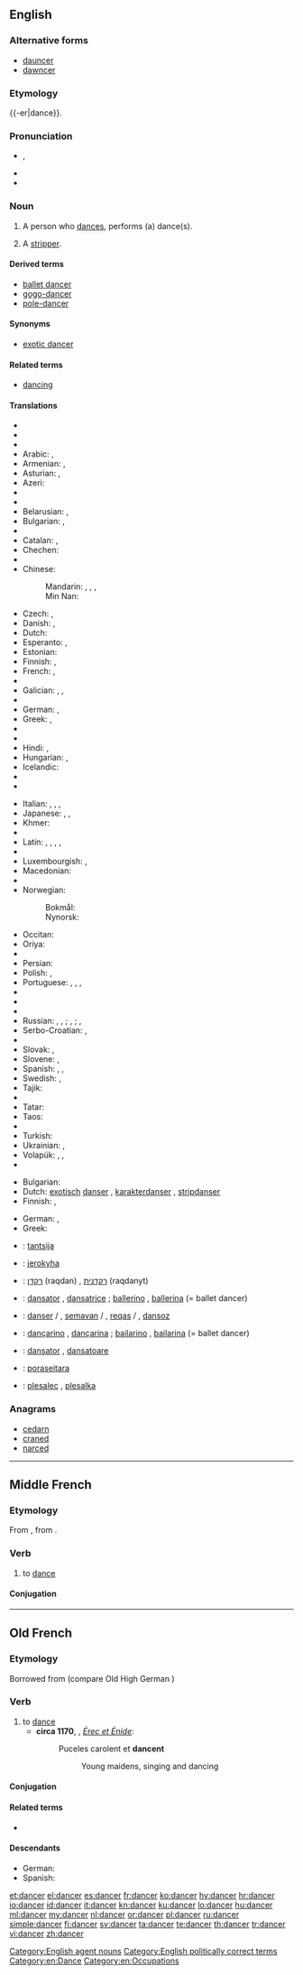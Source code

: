 ==English==

{{wikipedia|lang=en}}

===Alternative forms===
* [[dauncer]] {{qualifier|obsolete}}
* [[dawncer]] {{qualifier|obsolete}}

===Etymology===
{{-er|dance}}.

===Pronunciation===
* {{a|UK}} {{IPA|/ˈdɑːns.ə(ɹ)/|/ˈdæns.ə(ɹ)/}}, {{X-SAMPA|/"d{ns.@(r)/}}
* {{audio|en-us-dancer.ogg|Audio (US)}}
* {{rhymes|ɑːnsə(ɹ)|ænse(ɹ)}}

===Noun===
{{en-noun}}

# A person who [[dance]]s, performs (a) dance(s).
# {{euphemistic}} A [[stripper]].

====Derived terms====
* [[ballet dancer]]
* [[gogo-dancer]]
* [[pole-dancer]]

====Synonyms====
* {{sense|euphemism for stripper}} [[exotic dancer]]

====Related terms====
* [[dancing]]

====Translations====
{{trans-top|person who dances}}
* {{trreq|af}}
* {{trreq|sq}}
* {{trreq|am}}
* Arabic: {{t-|ar|راقص|m|tr=rāqiṣ}}, {{t-|ar|راقصة|f|tr=rāqiṣa}}
* Armenian: {{qualifier|male}} {{t-|hy|պարող|tr=paroġ}}, {{qualifier|female}} {{t-|hy|պարուհի|tr=paruhi}}
* Asturian: {{t|ast|baillador|m}}, {{t|ast|baillarín|m}}
* Azeri: {{t|az|rəqqas}}
* {{trreq|ba}}
* {{trreq|eu}}
* Belarusian: {{t|be|танцор|m|tr=tancór|sc=Cyrl}}, {{t|be|танцорка|f|tr=tancórka|sc=Cyrl}}
* Bulgarian: {{t-|bg|танцьор|m|tr=tancʹór}}, {{t+|bg|балетист|m|tr=baletíst}}
* {{trreq|my}}
* Catalan: {{t|ca|ballador|m}}, {{t|ca|ballarí|m}} {{qualifier|professional}}
* Chechen: {{t|ce|хелхархо}}
* {{trreq|chr}}
* Chinese:
*: Mandarin: {{t-|cmn|舞蹈家|tr=wǔdǎojiā|sc=Hani}}, {{t|cmn|舞蹈演員|sc=Hani}}, {{t|cmn|舞蹈演员|tr=wǔdǎo yǎnyuán|sc=Hani}}, {{t|cmn|跳舞者|tr=tiàowǔ-zhě|sc=Hani}}
*: Min Nan: {{t-|nan|舞蹈家|tr=bú-tō-ka|sc=Hans}}
* Czech: {{t-|cs|tanečník|m}}, {{t|cs|tanečnice|f}}
* Danish: {{t-|da|danser|c}}, {{t-|da|danserinde|c}}
* Dutch: {{t+|nl|danser|m}}
* Esperanto: {{t-|eo|dancisto}}, {{qualifier|female}} {{t-|eo|dancistino}}
* Estonian: {{t|et|tantsija}}
* Finnish: {{t+|fi|tanssija}}, {{t+|fi|tanssijatar}}
* French: {{t+|fr|danseur|m}}, {{t+|fr|danseuse|f}}
* {{trreq|fur}}
* Galician: {{t|gl|bailador|m}}, {{t|gl|bailarín|m}}, {{t|gl|danzarín|m}}
* {{trreq|ka}}
* German: {{t+|de|Tänzer|m}}, {{t+|de|Tänzerin|f}}
* Greek: {{t+|el|χορευτής|m|tr=chorevtís}}, {{t+|el|χορεύτρια|f|tr=chorévtria}}
* {{trreq|gu}}
* {{trreq|he}}
* Hindi: {{t|hi|नृत्यनर्तक|m|tr=nŕtyanartak|sc=Deva}} {{qualifier|male}}, {{t|hi|नर्तकी|f|tr=nartakī|sc=Deva}} {{qualifier|female}}
* Hungarian: {{t+|hu|táncos|m}}, {{t+|hu|táncosnő|f}}
* Icelandic: {{t+|is|dansari|m}}
* {{trreq|io}}
* {{trreq|ga}}
{{trans-mid}}
* Italian: {{t-|it|ballerino|m}}, {{t+|it|ballerina|f}}, {{t-|it|danzatore|m}}, {{t-|it|danzatrice|f}}
* Japanese: {{t-|ja|ダンサー|tr=dansā}}, {{t-|ja|踊り子|tr=おどりこ, odoriko}} {{qualifier|female dancer}}, {{t-|ja|舞踊家|tr=ぶようか, buyōka}}
* Khmer: {{t|km|អ្នករាំ|tr=neak roam|sc=Khmr}}
* {{trreq|ko}}
* Latin: {{t-|la|saltator|m}}, {{t-|la|saltatrix|f}}, {{t-|la|histrio|m}}, {{t-|la|ludius|m}}, {{t-|la|ludia|f}}
* {{trreq|lv}}
* Luxembourgish: {{t-|lb|Dänzer|m}}, {{t-|lb|Dänzerin|f}}
* Macedonian: {{t|mk|танчер|m|tr=tánčer|sc=Cyrl}}
* {{trreq|ml}}
* Norwegian:
*: Bokmål: {{t+|nb|danser|m}}
*: Nynorsk: {{t-|nn|dansar|m}}
* Occitan: {{t|oc|dançaire|m}}
* Oriya: {{t+|or|ନର୍ତ୍ତକ|tr=narttaka|sc=Orya}}
* {{trreq|ps}}
* Persian: {{t|fa|رقاص|tr=raqqâs|sc=fa-Arab}}
* Polish: {{t+|pl|tancerz|m}}, {{t+|pl|tancerka|f}}
* Portuguese: {{t+|pt|bailarino|m}}, {{t-|pt|bailarina|f}}, {{t+|pt|dançarino|m}}, {{t+|pt|dançarina|f}}
* {{trreq|pa}}
* {{trreq|raj}}
* {{trreq|ro}}
* Russian: {{t+|ru|танцор|m|tr=tancór}}, {{t+|ru|танцовщик|m|tr=tancóvščik}}, {{t+|ru|танцовщица|f|tr=tancóvščica}}; {{t+|ru|балерун|m|tr=balerún}}, {{t+|ru|балерина|f|tr=balerína}} {{qualifier|ballet dancer}}; {{t+|ru|плясун|m|tr=pljasún}}, {{t+|ru|плясунья|f|tr=pljasún'ja}}
* Serbo-Croatian: {{t-|sh|plesač|m|alt=plèsāč}}, {{t-|sh|plesačica|f|alt=plesàčica}}
* {{trreq|si}}
* Slovak: {{t|sk|tanečník|m}}, {{t|sk|tanečnica|f}}
* Slovene: {{t+|sl|plesalec|m}}, {{t-|sl|plesalka|f}}
* Spanish: {{t+|es|bailarín|m}}, {{t-|es|bailarina|f}}, {{t|es|bailador|m}}
* Swedish: {{t+|sv|dansare|c}}, {{t+|sv|dansös|c}}
* Tajik: {{t|tg|раққос|tr=raqqos|sc=Cyrl}}
* {{trreq|ta}}
* Tatar: {{t|tt|биюче|tr=biüçe|sc=Cyrl}}
* Taos: {{t|twf|tò’óna}}
* {{trreq|te}}
* Turkish: {{t+|tr|dansçı}}
* Ukrainian: {{t|uk|танцюрист|m|tr=tancjurýst|sc=Cyrl}}, {{t|uk|танцюристка|f|tr=tancjurýstka|sc=Cyrl}}
* Volapük: {{qualifier|♂♀}} {{t+|vo|danüdan}}, {{qualifier|♂}} {{t-|vo|hidanüdan}}, {{qualifier|♀}} {{t+|vo|jidanüdan}}
* {{trreq|yi}}
{{trans-bottom}}

{{trans-top|euphemism for stripper}}
* Bulgarian: {{t-|bg|танцьорка|f}}
* Dutch: [[exotisch]] [[danser]] {{m}}, [[karakterdanser]] {{m}}, [[stripdanser]] {{m}}
* Finnish: {{t+|fi|tanssija}}, {{t+|fi|tanssijatar}}
{{trans-mid}}
* German: {{t+|de|Tänzerin|f}}, {{t+|de|Tänzer|m}}
* Greek: {{t+|el|χορεύτρια|f}}
{{trans-bottom}}

{{checktrans-top}}
* {{ttbc|et}}: [[tantsija]]
* {{ttbc|gn}}: [[jerokyha]]
* {{ttbc|he}}: [[רקדן]] (raqdan) {{m}}, [[רקדנית]] (raqdanyt) {{f}}
* {{ttbc|ia}}: [[dansator]] {{m}}, [[dansatrice]] {{f}}; [[ballerino]] {{m}}, [[ballerina]] {{f}} (= ballet dancer)
{{trans-mid}}
* {{ttbc|ku}}: [[danser]] {{m}} / {{f}}, [[semavan]] {{m}} / {{f}}, [[reqas]] {{m}} / {{f}}, [[dansoz]] {{f}}
* {{ttbc|pt}}: [[dançarino]] {{m}}, [[dançarina]] {{f}}; [[bailarino]] {{m}}, [[bailarina]] {{f}} (= ballet dancer)
* {{ttbc|ro}}: [[dansator]] {{m}}, [[dansatoare]] {{f}}
* {{ttbc|tpn}}: [[poraseitara]]
* {{ttbc|sl}}: [[plesalec]] {{m}}, [[plesalka]] {{f}}
{{trans-bottom}}

===Anagrams===
* [[cedarn#English|cedarn]]
* [[craned#English|craned]]
* [[narced#English|narced]]

[[Category:English agent nouns]]
[[Category:English politically correct terms]]
[[Category:en:Dance]]
[[Category:en:Occupations]]

----

==Middle French==

===Etymology===
From {{etyl|fro|frm}}, from {{etyl|frk|frm}} {{recons|dansōn|lang=frk|sc=Latn}}.

===Verb===
{{head|frm|verb}}

# to [[dance]]

====Conjugation====
{{frm-conj-cer|dan}}

----

==Old French==

===Etymology===
Borrowed from {{etyl|frk|fro}} {{recons|dansōn|lang=frk}} (compare Old High German {{term|danson|lang=goh}})

===Verb===
{{head|fro|verb}}

# to [[dance]]
#* '''circa 1170''', {{w|Chrétien de Troyes}}, ''[[s:fr:Érec et Énide|Érec et Énide]]'':
#*: Puceles carolent et '''dancent'''
#*:: Young maidens, singing and dancing

====Conjugation====
{{fro-conj-cer|dan}}

====Related terms====
* {{l|fro|dance}}

====Descendants====
* German: {{l|de|tanzen}}
* Spanish: {{l|es|danzar}}

[[et:dancer]]
[[el:dancer]]
[[es:dancer]]
[[fr:dancer]]
[[ko:dancer]]
[[hy:dancer]]
[[hr:dancer]]
[[io:dancer]]
[[id:dancer]]
[[it:dancer]]
[[kn:dancer]]
[[ku:dancer]]
[[lo:dancer]]
[[hu:dancer]]
[[ml:dancer]]
[[my:dancer]]
[[nl:dancer]]
[[or:dancer]]
[[pl:dancer]]
[[ru:dancer]]
[[simple:dancer]]
[[fi:dancer]]
[[sv:dancer]]
[[ta:dancer]]
[[te:dancer]]
[[th:dancer]]
[[tr:dancer]]
[[vi:dancer]]
[[zh:dancer]]